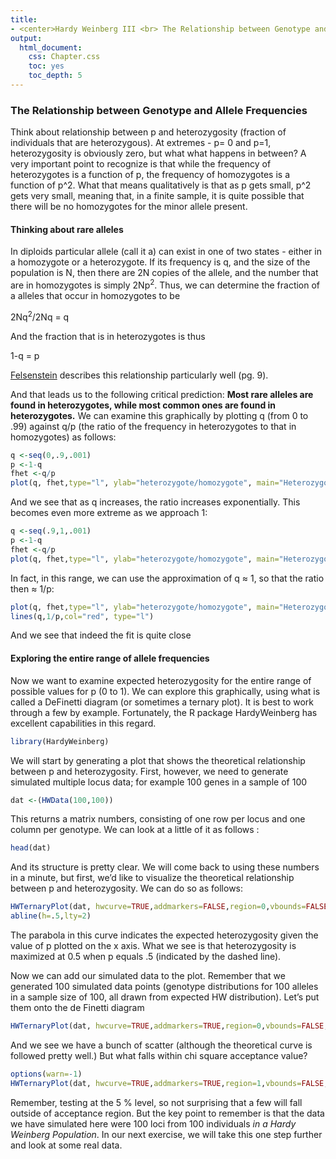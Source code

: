 ```yaml
---
title: 
- <center>Hardy Weinberg III <br> The Relationship between Genotype and Allele Frequencies</center>
output:
  html_document:
    css: Chapter.css
    toc: yes
    toc_depth: 5
---
```


### The Relationship between Genotype and Allele Frequencies

Think about relationship between p and heterozygosity (fraction of individuals that are heterozygous).  At extremes - p= 0 and p=1, heterozygosity is obviously zero, but what  what happens in between? A very important point to recognize is that while the frequency of heterozygotes is a function of p, the frequency of homozygotes is a function of p^2.  What that means qualitatively is that as p gets small, p^2 gets very small, meaning that, in a finite sample, it is quite possible that there will be no homozygotes for the minor allele present.

#### Thinking about rare alleles

In diploids particular allele (call it a) can exist in one of two states - either in a homozygote or a heterozygote.  If its frequency is q, and the size of the population is N, then there are 2N copies of the allele, and the number that are in homozygotes is simply 2Np^2^.  Thus, we can determine the fraction of a alleles that occur in homozygotes to be

2Nq^2^/2Nq = q

And the fraction that is in heterozygotes is thus

1-q = p

[Felsenstein](http://evolution.gs.washington.edu/pgbook/pgbook.pdf) describes this relationship particularly well (pg. 9).

And that leads us to the following critical prediction:  **Most rare alleles are found in heterozygotes, while most common ones are found in heterozygotes.** We can examine this graphically by plotting q (from 0 to .99) against q/p (the ratio of the frequency in heterozygotes to that in homozygotes) as follows:


```r
q <-seq(0,.9,.001)
p <-1-q
fhet <-q/p
plot(q, fhet,type="l", ylab="heterozygote/homozygote", main="Heterozygote/Homozygote as a Function of p")
```
And we see that as q increases, the ratio increases exponentially.  This becomes even more extreme as we approach 1:
```r
q <-seq(.9,1,.001)
p <-1-q
fhet <-q/p
plot(q, fhet,type="l", ylab="heterozygote/homozygote", main="Heterozygote/Homozygote as a Function of p")
```
In fact, in this range, we can use the approximation of q ≈ 1, so that the ratio then ≈ 1/p:
```r
plot(q, fhet,type="l", ylab="heterozygote/homozygote", main="Heterozygote/Homozygote as a Function of p")
lines(q,1/p,col="red", type="l")
```
And we see that indeed the fit is quite close

#### Exploring the entire range of allele frequencies

Now we want to examine expected heterozygosity for the entire range of possible values for p (0 to 1).  We can explore this graphically, using what is called a DeFinetti diagram (or sometimes a ternary plot).  It is best to work through a few by example.  Fortunately, the R package HardyWeinberg has excellent capabilities in this regard.
```r
library(HardyWeinberg)
```
We will start by generating a plot that shows the theoretical relationship between p and heterozygosity.  First, however, we need to generate simulated  multiple locus data; for example 100 genes in a sample of 100

```r
dat <-(HWData(100,100))

```
This returns a matrix numbers, consisting of one row per locus and one column per genotype.  We can look at a little of it as follows :

```r
head(dat)
```
And its structure is pretty clear.  We will come back to using these numbers in a minute, but first, we'd like to visualize the theoretical relationship between p and heterozygosity.  We can do so as follows:


```r
HWTernaryPlot(dat, hwcurve=TRUE,addmarkers=FALSE,region=0,vbounds=FALSE,axis=2,vertexlab=c("0","","1"),axislab="P",main="Theoretical Relationship betweeen p and H",cex.main=1.2)
abline(h=.5,lty=2)
```
The parabola in this curve indicates the expected heterozygosity given the value of p plotted on the x axis.  What we see is that heterozygosity is maximized at 0.5 when p equals .5  (indicated by the dashed line).  

Now we can add our simulated data to the plot.  Remember that we generated 100 simulated data points (genotype distributions for 100 alleles in a sample size of 100, all drawn from expected HW distribution).  Let's put them onto the de Finetti diagram
```r
HWTernaryPlot(dat, hwcurve=TRUE,addmarkers=TRUE,region=0,vbounds=FALSE,axis=2,vertexlab=c("0","","1"),axislab="P",main="Adding 100 Loci from N=100",cex.main=1.2)
```
And we see we have a bunch of scatter (although the theoretical curve is followed pretty well.)  But what falls within chi square acceptance value?

```r
options(warn=-1)
HWTernaryPlot(dat, hwcurve=TRUE,addmarkers=TRUE,region=1,vbounds=FALSE,axis=2,vertexlab=c("0","","1"))
```
Remember, testing at the 5 % level, so not surprising that a few will fall outside of acceptance region.  But the key point to remember is that the data we have simulated here were 100 loci from 100 individuals *in a Hardy Weinberg Population*.  In our next exercise, we will take this one step further and look at some real data.  
